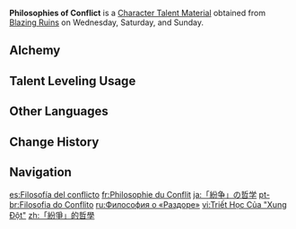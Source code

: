 {{Item Infobox
|id           = 104355
|image        = Item Philosophies of Conflict.png
|type         = Character Talent Materials
|group2       = Talent Books
|invCategory  = Character Development Items
|group        = Conflict Books
|quality      = 4
|description  = Conflict is considered reason in the [[Nation of Pyro]].<br>The premise of conflict is that all parties involved must confront their own desires with the utmost sincerity. Only then, amid the fight or debate, can they remain mindful of what they wish to achieve and stay true to their original objectives.
|day1         = Wednesday
|day2         = Saturday
|day3         = Sunday
|source1      = Blazing Ruins
|source2      = [[Crafting]]
}}
'''Philosophies of Conflict''' is a [[Character Talent Material]] obtained from [[Blazing Ruins]] on Wednesday, Saturday, and Sunday.

==Alchemy==
{{Recipe
|type = Crafting
|Guide to Conflict = 3
|Mora = 550
|sort = Guide to Conflict;Mora
}}

==Talent Leveling Usage==
{{Talent Leveling Usage}}
<!--
==Trivia==
* {{Mail Attachments by Category List}}
-->
==Other Languages==
{{Other Languages
|en       = Philosophies of Conflict
|zhs      = 「纷争」的哲学
|zhs_rm   = 
|zht      = 「紛爭」的哲學
|zht_rm   = 
|zh_tl    = 
|ja       = 「紛争」の哲学
|ja_rm    = "Funsou" no Tetsugaku
|ja_tl    = Philosophy of "Conflict"
|ko       = 「분쟁」의 철학
|ko_tl    = 
|es       = Filosofía del conflicto
|es_tl    = Philosophy of Conflict
|fr       = Philosophie du Conflit
|fr_tl    = Philosophy of Conflict
|ru       = Философия о «Раздоре»
|ru_tl    = Philosophy of "Discord"
|th       = Philosophies of Conflict
|vi       = Triết Học Của "Xung Đột"
|vi_tl    = Philosophy of "Conflict"
|de       = Philosophie der „Zwietracht“
|de_tl    = Philosophy of "Discord"
|id       = Philosophies of Conflict
|pt       = Filosofia do Conflito
|pt_tl    = 
|tr       = Çatışma Felsefesi
|tr_tl    = 
|it       = Filosofie del conflitto
|it_tl    = 
}}

==Change History==
{{Change History|5.0}}

==Navigation==
{{Development Item Navbox|Character Talent Materials}}

[[es:Filosofía del conflicto]]
[[fr:Philosophie du Conflit]]
[[ja:「紛争」の哲学]]
[[pt-br:Filosofia do Conflito]]
[[ru:Философия о «Раздоре»]]
[[vi:Triết Học Của "Xung Đột"]]
[[zh:「紛爭」的哲學]]
